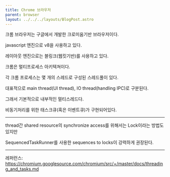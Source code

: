 ```yaml
---
title: Chrome 브라우저
parent: browser
layout: ../../../layouts/BlogPost.astro
---
```


크롬 브라우저는 구글에서 개발한 크로미움기반 브라우저이다.

javascript 엔진으로 v8을 사용하고 있다.

레이아웃 엔진으로는 블링크(웹킷기반)를 사용하고 있다.

크롬은 멀티프로세스 아키텍쳐이다.

각 크롬 프로세스는 몇 개의 스레드로 구성된 스레드풀이 있다.

대표적으로 main thread(UI thread), IO thread(handling IPC)로 구분된다.

그래서 기본적으로 내부적인 멀티스레드다.

비동기처리를 위한 태스크큐(혹은 이벤트큐)가 구현되어있다.

-----------------------

thread간 shared resource의 synchronize access를 위해서는 Lock이라는 방법도 있지만

SequencedTaskRunner를 사용한 sequences to locks이 강력하게 권장된다.

-----------

레퍼런스: https://chromium.googlesource.com/chromium/src/+/master/docs/threading_and_tasks.md